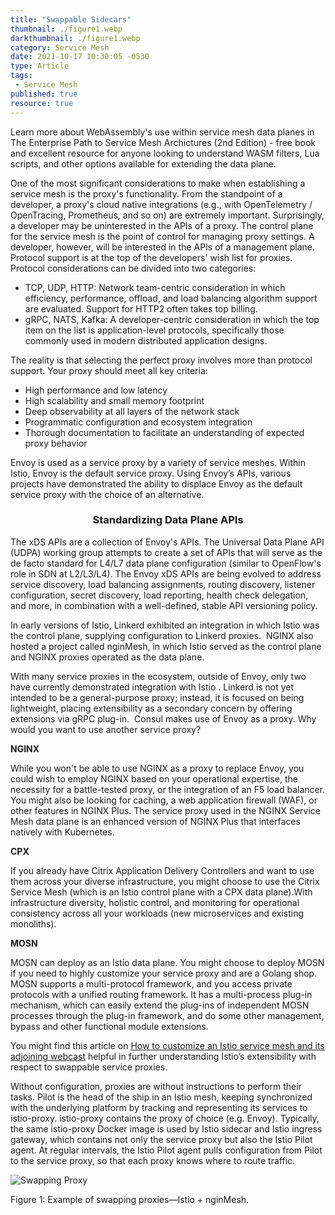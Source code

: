 ```yaml
---
title: "Swappable Sidecars"
thumbnail: ./figure1.webp
darkthumbnail: ./figure1.webp
category: Service Mesh
date: 2021-10-17 10:30:05 -0530
type: Article
tags:
 - Service Mesh
published: true
resource: true
---
```





<ResourcesWrapper>
  <div className="intro">
    <p>Learn more about WebAssembly's use within service mesh data planes in <Link className="blog" to="/learn/service-mesh-books/the-enterprise-path-to-service-mesh-architectures-2nd-edition">The Enterprise Path to Service Mesh Archictures (2nd Edition)</Link> -  free book and excellent resource for anyone looking to understand WASM filters, Lua scripts, and other options available for extending the data plane.</p>
  </div>

<p>
    One of the most significant considerations to make when establishing a service mesh is the proxy's functionality. From the standpoint of a developer, a proxy's cloud native integrations (e.g., with OpenTelemetry / OpenTracing, Prometheus, and so on) are extremely important. Surprisingly, a developer may be uninterested in the APIs of a proxy. The control plane for the service mesh is the point of control for managing proxy settings. A developer, however, will be interested in the APIs of a management plane. Protocol support is at the top of the developers' wish list for proxies. Protocol considerations can be divided into two categories:
</p>
<ul>
    <li>TCP, UDP, HTTP: Network team-centric consideration in which efficiency, performance, offload, and load balancing algorithm support are evaluated. Support for HTTP2 often takes top billing.
</li>
    <li>gRPC, NATS, Kafka: A developer-centric consideration in which the top item on the list is application-level protocols, specifically those commonly used in modern distributed application designs.
</li>
</ul> 

<p>The reality is that selecting the perfect proxy involves more than protocol support. Your proxy should meet all key criteria:
</p>
<ul>
    <li>High performance and low latency</li>
<li>High scalability and small memory footprint</li>
<li>Deep observability at all layers of the network stack</li>
<li>Programmatic configuration and ecosystem integration</li>
<li>Thorough documentation to facilitate an understanding of expected proxy behavior</li>
</ul>  

<p>
    Envoy is used as a service proxy by a variety of service meshes. Within Istio, Envoy is the default service proxy. Using Envoy’s APIs, various projects have demonstrated the ability to displace Envoy as the default service proxy with the choice of an alternative.
</p>

  <div className="intro">
      <h3 align="center">Standardizing Data Plane APIs</h3>
    <p>
        The xDS APIs are a collection of Envoy's APIs. The Universal Data Plane API (UDPA) working group attempts to create a set of APIs that will serve as the de facto standard for L4/L7 data plane configuration (similar to OpenFlow's role in SDN at L2/L3/L4). The Envoy xDS APIs are being evolved to address service discovery, load balancing assignments, routing discovery, listener configuration, secret discovery, load reporting, health check delegation, and more, in combination with a well-defined, stable API versioning policy.
    </p>    
  </div>

<p>
    In early versions of Istio, Linkerd exhibited an integration in which Istio was the control plane, supplying configuration to Linkerd proxies.  NGINX also hosted a project called nginMesh, in which Istio served as the control plane and NGINX proxies operated as the data plane.
</p>
<p>
    With many service proxies in the ecosystem, outside of Envoy, only two have currently demonstrated integration with Istio . Linkerd is not yet intended to be a general-purpose proxy; instead, it is focused on being lightweight, placing extensibility as a secondary concern by offering extensions via gRPC plug-in.  Consul makes use of Envoy as a proxy. Why would you want to use another service proxy?
</p>

<strong>NGINX</strong>
<p>
While you won't be able to use NGINX as a proxy to replace Envoy, you could wish to employ NGINX based on your operational expertise, the necessity for a battle-tested proxy, or the integration of an F5 load balancer. You might also be looking for caching, a web application firewall (WAF), or other features in NGINX Plus. The service proxy used in the NGINX Service Mesh data plane is an enhanced version of NGINX Plus that interfaces natively with Kubernetes.
</p>
<strong>CPX</strong>
<p>
If you already have Citrix Application Delivery Controllers and want to use them across your diverse infrastructure, you might choose to use the Citrix Service Mesh (which is an Istio control plane with a CPX data plane).With infrastructure diversity, holistic control, and monitoring for operational consistency across all your workloads (new microservices and existing monoliths).
</p>
<strong>MOSN</strong>
<p>
    MOSN can deploy as an Istio data plane. You might choose to deploy MOSN if you need to highly customize your service proxy and are a Golang shop. MOSN supports a multi-protocol framework, and you access private protocols with a unified routing framework. It has a multi-process plug-in mechanism, which can easily extend the plug-ins of independent MOSN processes through the plug-in framework, and do some other management, bypass and other functional module extensions.
</p>

<div class="fact">
    You might find this article on <a href="https://www.oreilly.com/content/how-to-customize-an-istio-service-mesh/">How to customize an Istio service mesh and its adjoining webcast</a> helpful in further understanding Istio’s extensibility with respect to swappable service proxies.
</div>

<p>
    Without configuration, proxies are without instructions to perform their tasks. Pilot is the head of the ship in an Istio mesh, keeping synchronized with the underlying platform by tracking and representing its services to istio-proxy. istio-proxy contains the proxy of choice (e.g. Envoy). Typically, the same istio-proxy Docker image is used by Istio sidecar and Istio ingress gateway, which contains not only the service proxy but also the Istio Pilot agent.  At regular intervals, the Istio Pilot agent pulls configuration from Pilot to the service proxy, so that each proxy knows where to route traffic.
</p>

  <div className="center" >
  <img src={Swappingproxy} align="center" alt="Swapping Proxy" />
  <p>
  Figure 1: Example of swapping proxies—Istio + nginMesh.
  </p>
  </div>


</ResourcesWrapper>
